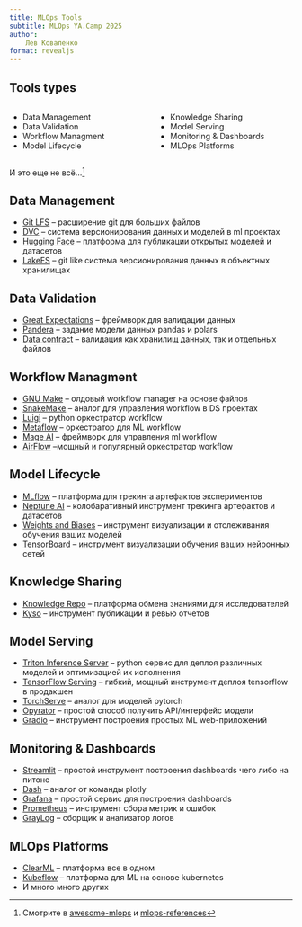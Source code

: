 ```yaml
---
title: MLOps Tools
subtitle: MLOps YA.Camp 2025
author:
    Лев Коваленко
format: revealjs
---
```


## Tools types

:::: {.columns}
 
::: {.column width="50%"}

- Data Management
- Data Validation
- Workflow Managment
- Model Lifecycle
 
:::
 
::: {.column width="50%"}

- Knowledge Sharing
- Model Serving
- Monitoring & Dashboards
- MLOps Platforms
 
:::
::::



И это еще не всё...[^1]

[^1]: Смотрите в [awesome-mlops](https://github.com/kelvins/awesome-mlops) и [mlops-references](https://github.com/visenger/awesome-mlops)


## Data Management
* [Git LFS](https://git-lfs.github.com) -- расширение git для больших файлов
* [DVC](https://dvc.org/) -- система версионирования данных и моделей в ml проектах
* [Hugging Face](https://huggingface.co/) -- платформа для публикации открытых моделей и датасетов
* [LakeFS](https://github.com/treeverse/lakeFS) -- git like система версионирования данных в объектных хранилищах

## Data Validation
* [Great Expectations](https://greatexpectations.io) -- фреймворк для валидации данных
* [Pandera](https://github.com/unionai-oss/pandera) -- задание модели данных pandas и polars
* [Data contract](https://datacontract.com/) -- валидация как хранилищ данных, так и отдельных файлов

## Workflow Managment
* [GNU Make](https://github.com/mirror/make) -- олдовый workflow manager на основе файлов
* [SnakeMake](https://github.com/snakemake/snakemake) -- аналог для управления workflow в DS проектах
* [Luigi](https://github.com/spotify/luigi) -- python оркестратор workflow
* [Metaflow](https://metaflow.org/) -- оркестратор для ML workflow
* [Mage AI](https://github.com/mage-ai/mage-ai) -- фреймворк для управления ml workflow
* [AirFlow](https://github.com/apache/airflow) --мощный и популярный оркестратор workflow 

## Model Lifecycle
* [MLflow](https://mlflow.org/) -- платформа для трекинга артефактов экспериментов
* [Neptune AI](https://neptune.ai/) -- колобаративный инструмент трекинга артефактов и датасетов
* [Weights and Biases](https://github.com/wandb/client) -- инструмент визуализации и отслеживания обучения ваших моделей
* [TensorBoard](https://github.com/tensorflow/tensorboard) -- инструмент визуализации обучения ваших нейронных сетей


## Knowledge Sharing
* [Knowledge Repo](https://github.com/airbnb/knowledge-repo) -- платформа обмена знаниями для исследователей
* [Kyso](https://kyso.io/) -- инструмент публикации и ревью отчетов

## Model Serving
* [Triton Inference Server](https://github.com/triton-inference-server/server) -- python сервис для деплоя различных моделей и оптимизацией их исполнения
* [TensorFlow Serving](https://www.tensorflow.org/tfx/guide/serving) -- гибкий, мощный инструмент деплоя tensorflow в продакшен
* [TorchServe](https://github.com/pytorch/serve) -- аналог для моделей pytorch
* [Opyrator](https://github.com/ml-tooling/opyrator) -- простой способ получить API/интерфейс модели
* [Gradio](https://github.com/gradio-app/gradio) -- инструмент построения простых ML web-приложений

## Monitoring & Dashboards

* [Streamlit](https://github.com/streamlit/streamlit) -- простой инструмент построения dashboards чего либо на питоне
* [Dash](https://github.com/plotly/dash) -- аналог от команды plotly
* [Grafana](https://github.com/grafana/grafana) -- простой сервис для построения dashboards
* [Prometheus](https://github.com/prometheus/prometheus) -- инструмент сбора метрик и ошибок
* [GrayLog](https://github.com/Graylog2/graylog2-server) -- сборщик и анализатор логов

## MLOps Platforms
* [ClearML](https://github.com/clearml/clearml) -- платформа все в одном
* [Kubeflow](https://github.com/kubeflow/kubeflow) -- платформа для ML на основе kubernetes
* И много много других